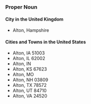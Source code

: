 ===Proper Noun===

==== City in the United Kingdom ====
* Alton, Hampshire

==== Cities and Towns in the United States ====
* Alton, IA 51003
*Alton, IL 62002
*Alton, IN 
*Alton, KS 67623 
*Alton, MO 
*Alton, NH 03809 
*Alton, TX 78572 
*Alton, UT 84710 
*Alton, VA 24520